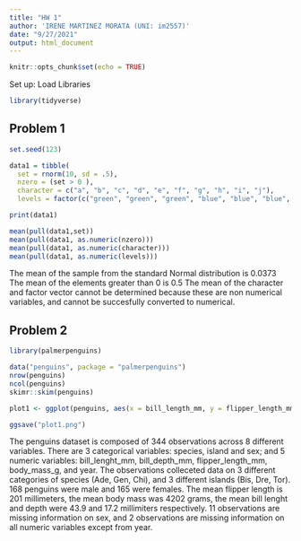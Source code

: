 ```yaml
---
title: "HW 1"
author: 'IRENE MARTINEZ MORATA (UNI: im2557)'
date: "9/27/2021"
output: html_document
---
```


```r
knitr::opts_chunk$set(echo = TRUE)
```
Set up: Load Libraries
```r
library(tidyverse)
```

## Problem 1 

```r
set.seed(123)

data1 = tibble(
  set = rnorm(10, sd = .5), 
  nzero = (set > 0 ),
  character = c("a", "b", "c", "d", "e", "f", "g", "h", "i", "j"),
  levels = factor(c("green", "green", "green", "blue", "blue", "blue", "red", "red", "red", "red")))

print(data1)
```

```r
mean(pull(data1,set))
mean(pull(data1, as.numeric(nzero)))
mean(pull(data1, as.numeric(character)))
mean(pull(data1, as.numeric(levels)))
```

The mean of the sample from the standard Normal distribution is 0.0373
The mean of the elements greater than 0 is 0.5
The mean of the character and factor vector cannot be determined because these are non numerical variables, and cannot be succesfully converted to numerical.


## Problem 2

```r
library(palmerpenguins)
````

```r
data("penguins", package = "palmerpenguins")
nrow(penguins)
ncol(penguins)
skimr::skim(penguins)

plot1 <- ggplot(penguins, aes(x = bill_length_mm, y = flipper_length_mm, color = species)) + geom_point()

ggsave("plot1.png")

````
The penguins dataset is composed of 344 observations across 8 different variables. There are 3 categorical variables: species, island and sex; and 5 numeric variables: bill_lenght_mm, bill_depth_mm, flipper_length_mm, body_mass_g, and year. 
The observations colleceted data on 3 different categories of species (Ade, Gen, Chi), and 3 different islands (Bis, Dre, Tor). 168 penguins were male and 165 were females.
The mean flipper length is 201 millimeters, the mean body mass was 4202 grams, the mean bill lenght and depth were 43.9 and 17.2 millimiters respectively. 
11 observations are missing information on sex, and 2 observations are missing information on all numeric variables except from year. 




